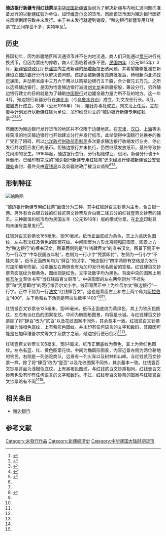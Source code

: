 {{Infobox currency
| 货币名称      = 殖边银行新疆专用红钱票
| 货币当地名称  = 
| 图像1         = File:殖边银行新疆专用红钱票肆百文.jpeg
| 图像说明1     = 殖边银行新疆专用红钱票肆百文钞票正面
| ISO代码       = 
| 发行机构      = [[殖边银行|殖边银行]]
| 发行机构网址  = 
| 始发时间      = 未发行
| 始发时间来源  = 
| 之前货币 = 
| 废止时间 = 
| 使用地        = {{ROC-1912|新疆省}}
| 通胀率        = 
| 通胀率来源    = 
| 辅币单位1比率 = 
| 辅币单位1     = 
| 符号          = 
| 辅币单位1符号 = 
| 别称          = 
| 辅币单位1别称 = 
| 常用硬币      =
| 少用硬币      =
| 常用纸币      =红钱肆百文、红钱贰百文、红钱壹百文
| 少用纸币      = 
| obsolete_notice = 
}}
'''殖边银行新疆专用红钱票'''是[[中華民國大陸時期|中华民国]][[新疆省_(中华民国)|新疆省]]当局为了解决新疆与内地汇通问题而准备发行的以[[新疆红钱|新疆红钱]]为单位，加印[[维吾尔文|维吾尔文]]的货币。然而该货币因为殖边银行因挤兑风潮倒闭导致并未发行。由于并未发行就遭到销毁，“殖边银行新疆专用红钱票”在民间存世不多，实物罕见<ref>{{cite web |author1=黄志刚 |title=民国时期发行的纸币 |url=http://www.sxlib.org.cn/dfzy/sczl/wwgjp/qt_5799/201808/t20180806_929560.html |website=丝绸之路多媒体系列资源库 |accessdate=2020-09-23}}</ref>。

== 历史 ==
民国初年，因为新疆地区所流通货币并不在内地流通，商人们只能通过[[票庄|票庄]]进行兑换货币，但因为票庄的停收，商人们面临着诸多不便。[[民國紀年|民国四年]]（公元1915年）3月，[[新疆省财政厅|新疆省财政厅]]厅长[[潘震|潘震]]向主政新疆的[[杨增新|杨增新]]提出该问题，并希望能够批准在新疆设立[[殖边银行|殖边银行]]分行以解决该问题。该提议被新疆省政府批准后，杨增新向[[北洋政府|北洋政府]]递函，并动用省库中三万六千两以认购殖边银行五千股，合计银元五万元。之所以选择殖边银行，是因为恰逢殖边银行派遣[[刘文龙|刘文龙]]来新疆招股，筹设分行，另外殖边银行建立的目的就是为了辅助[[中国银行|中国银行]]对边疆金融力量力所不及的地方。这一年4月，殖边银行新疆分行在[[迪化市|迪化市]]（今[[乌鲁木齐市|乌鲁木齐市]]）成立，刘文龙任行长。8月，[[塔城地区|塔城]]支行成立。次年（公元1916年）1月，[[喀什地区|喀什]]办事处成立。刘文龙上任后，立刻着手计划发行以[[新疆红钱|新疆红钱]]为单位，加印维吾尔文的“殖边银行新疆专用红钱票”<ref>{{cite journal |author1=房建昌 |title=简述民国年间有关中国边疆的机构与刊物 |journal=中国边疆史地研究 |date=1997 |issue=02 |pages=95-107}}</ref><ref name="未发行">{{cite journal |author1=黄志刚 |title=未发行的殖边银行新疆专用钞票 |journal=新疆钱币 |date=2006 |issue=01 |pages=50-51}}</ref><ref name="纸币考">{{cite journal |author1=王永生 |title=民国新疆两种未发行（流通）纸币考 |journal=西域研究 |date=2008 |issue=04 |pages=77-81 |doi=10.16363/j.cnki.xyyj.2008.04.018}}</ref><ref>{{cite book |editor=《新疆钱币》图册编辑委员会 |title=新疆钱币 |date=1991 |publisher=新疆摄影艺术出版社；香港文化教育出版社 |location=乌鲁木齐 |isbn=9787805470375 |page=146}}</ref>。

然而因为殖边银行发行货币的地区并不仅限于边疆地区。在[[天津|天津]]、[[汉口|汉口]]、[[上海|上海]]等未经获准的地区殖边银行也开始建立分行并发行纸币。此举使得中国银行兑换券的推广受到了阻碍，所以[[中华民国财政部|北洋政府财政部]][[币制局|币制局]]多次要求殖边银行收缩发行业务，停止发行并收回已发行的纸币。但殖边银行并未执行，仍然继续发放纸币，最终导致挤兑风潮的发生。1916年起，殖边银行总行、分行相继停业、倒闭，新疆分行也于5月倒闭。已经印制完成的“殖边银行新疆专用红钱票”还未经发行便被[[新疆省公安管理处|新疆省公安管理处]]查封，最终交由[[官钱局|官钱局]]以及新疆财政厅被当众销毁<ref name="未发行"/><ref name="纸币考"/><ref>{{cite journal |author1=弓月 |title=殖边银行新疆专用红钱票——新疆钱币图说(四) |journal=中国钱币 |date=2006 |issue=03 |pages=91-92 |doi=10.13850/j.cnki.chinum.2006.03.032}}</ref>。

== 形制特征 ==
[[File:殖边银行新疆专用红钱票肆百文钞票正反面.jpeg|缩略图]]
{{multiple image
 | width = 107
 | image1 = 殖边银行新疆专用红钱票贰百文钞票正面.png
 | alt1 = 
 | image2 = 殖边银行新疆专用红钱票贰百文钞票背面.jpeg
 | alt2 = 
 | footer = 殖边银行新疆专用红钱票贰百文钞票正反面
}}

{{multiple image
 | width = 107
 | image1 = 殖边银行新疆专用红钱票壹百文钞票正面.png
 | alt1 = 
 | image2 = 殖边银行新疆专用红钱票壹百文钞票背面.jpeg
 | alt2 = 
 | footer = 殖边银行新疆专用红钱票壹百文钞票正反面
}}
“殖边银行新疆专用红钱票”面值分为三种，其中红钱肆百文钞票为主币，合白银一两。另外有合白银五钱的红钱贰百文钞票及合白银二钱五分的红钱壹百文钞票的辅币。三种面值的纸币均为民国五年（公元1916年）版的横式钞票，在[[北京|北京]]印制且均未编号盖章发行<ref name="未发行"/>。

红钱肆百文钞票长165毫米，宽90毫米。纸币正面底纹为黄色，其上为蓝灰色图纹，左右有淡红及黄色的图案花纹。中间图案为方形北京[[颐和园|颐和园]]图景，图景上方为“殖边银行”的横书汉文。图景两侧则是“红钱肆百文”的直书汉文。图景下侧正中为一行汉字“中华民国五年制”，右侧为一行小字“凭票即付”，左侧为一行小字“不挂失票”。纸币正面四角均为“肆百”的汉字。“殖边银行”四字两侧有空格是为发行时加印编号而留。沿票面左右两侧也有为加印发行地名而留的空格。红钱肆百文钞票背面底纹为橙黄色，图纹则是红色，文字及数字均为黑色。背面中央的图案上用[[维吾尔文|维吾尔文]]草体书写“当红钱四百文铜币”。中央图案的左右两侧则为“不挂失票”和“凭票即付”的两行维吾尔文小字。钱币背面正中上为维吾尔文“殖边银行”一行字。正中下则为一行[[法文|法文]]“红钱肆百文”。这也是背面左上和右上两个角为[[阿拉伯文|阿拉伯文]]“400”，左下角和右下角则是阿拉伯数字“400”<ref name="未发行"/><ref name="纸币考"/>。

红钱贰百文钞票长125毫米，宽66毫米。纸币正面底纹为黄绿色，其上为铁灰色图纹，左右有淡红色的图案花纹。中间为椭圆形图景，内容是长城。与红钱肆百文钞票除了将“肆百”改为“贰百”以及花纹图案不同外，其余基本一致。红钱贰百文钞票背面为浅橙色底纹，上有紫灰色图纹。并未印有任何语言的文字和数码，其原因可能是在加印维吾尔文等文字及数字之前，殖边银行便已倒闭<ref name="未发行"/><ref name="纸币考"/>。

红钱壹百文钞票长105毫米，宽64毫米。纸币正面底纹为黄色，其上为紫红色图纹。左右有蓝、红、黄色图案花纹。中间为椭圆形图景，内容近景左侧为两位耕地的农民，右侧是一列骆驼商队，远景有一列火车以及树林和山峰。与红钱贰百文钞票一样，除了将“肆百”改为“壹百”以及花纹图案不同外，其余基本一致。红钱壹百文钞票背面为浅橙色底纹，上有黑褐色图纹。与红钱贰百文钞票相同，红钱壹百文钞票也没有印有任何语言的文字和数码。不过，红钱壹百文钞票的图案与红钱贰百文钞票略有不同<ref name="未发行"/><ref name="纸币考"/>。

== 相关条目 ==
*[[殖边银行|殖边银行]]

== 参考文献 ==
{{reflist}}

{{中華民國貨幣}}
[[Category:未發行作品|Category:未發行作品]]
[[Category:新疆經濟史|Category:新疆經濟史]]
[[Category:中华民国大陆时期货币|Category:中华民国大陆时期货币]]
